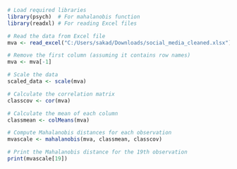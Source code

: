 
```{r}

# Load required libraries
library(psych)  # For mahalanobis function
library(readxl) # For reading Excel files

# Read the data from Excel file
mva <- read_excel("C:/Users/sakad/Downloads/social_media_cleaned.xlsx")

# Remove the first column (assuming it contains row names)
mva <- mva[-1]

# Scale the data
scaled_data <- scale(mva)

# Calculate the correlation matrix
classcov <- cor(mva)

# Calculate the mean of each column
classmean <- colMeans(mva)

# Compute Mahalanobis distances for each observation
mvascale <- mahalanobis(mva, classmean, classcov)

# Print the Mahalanobis distance for the 19th observation
print(mvascale[19])



```